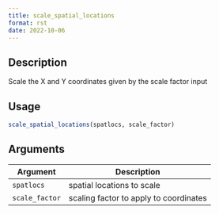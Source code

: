 ```yaml
--- 
title: scale_spatial_locations 
format: rst 
date: 2022-10-06 
--- 
```


## Description

Scale the X and Y coordinates given by the scale factor input


## Usage

```r
scale_spatial_locations(spatlocs, scale_factor)
```


## Arguments

Argument      |Description
------------- |----------------
`spatlocs`     |     spatial locations to scale
`scale_factor`     |     scaling factor to apply to coordinates



